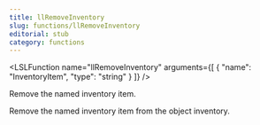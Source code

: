 ```yaml
---
title: llRemoveInventory
slug: functions/llRemoveInventory
editorial: stub
category: functions
---
```


<LSLFunction
	name="llRemoveInventory"
	arguments={[
	{
		"name": "InventoryItem",
		"type": "string"
	}
]}
/>

Remove the named inventory item.

Remove the named inventory item from the object inventory.
